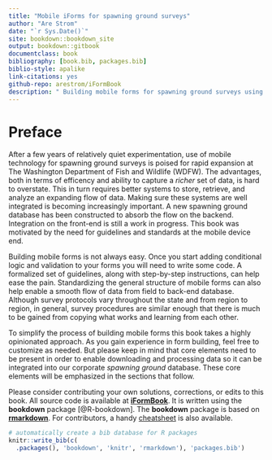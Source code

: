 ```yaml
--- 
title: "Mobile iForms for spawning ground surveys"
author: "Are Strom"
date: "`r Sys.Date()`"
site: bookdown::bookdown_site
output: bookdown::gitbook
documentclass: book
bibliography: [book.bib, packages.bib]
biblio-style: apalike
link-citations: yes
github-repo: arestrom/iFormBook
description: " Building mobile forms for spawning ground surveys using iFormBuilder."
---
```


# Preface {-}

After a few years of relatively quiet experimentation, use of mobile technology for spawning ground surveys is poised for rapid expansion at The Washington Department of Fish and Wildlife (WDFW). The advantages, both in terms of efficency and ability to capture a *richer* set of data, is hard to overstate. This in turn requires better systems to store, retrieve, and analyze an expanding flow of data. Making sure these systems are well integrated is becoming increasingly important. A new spawning ground database has been constructed to absorb the flow on the backend. Integration on the front-end is still a work in progress. This book was motivated by the need for guidelines and standards at the mobile device end. 

Building mobile forms is not always easy. Once you start adding conditional logic and validation to your forms you will need to write some code. A formalized set of guidelines, along with step-by-step instructions, can help ease the pain. Standardizing the general structure of mobile forms can also help enable a smooth flow of data from field to back-end database. Although survey protocols vary throughout the state and from region to region, in general, survey procedures are similar enough that there is much to be gained from copying what works and learning from each other. 

To simplify the process of building mobile forms this book takes a highly opinionated approach. As you gain experience in form building, feel free to customize as needed. But please keep in mind that core elements need to be present in order to enable downloading and processing data so it can be integrated into our corporate *spawning ground* database. These core elements will be emphasized in the sections that follow. 

Please consider contributing your own solutions, corrections, or edits to this book. All source code is available at [**iFormBook**](https://github.com/arestrom/iFormBook). It is written using the **bookdown** package [@R-bookdown]. The **bookdown** package is based on [**rmarkdown**](http://rmarkdown.rstudio.com/). For contributors, a handy [cheatsheet](https://www.rstudio.com/wp-content/uploads/2015/02/rmarkdown-cheatsheet.pdf) is also available. 

```r
# automatically create a bib database for R packages
knitr::write_bib(c(
  .packages(), 'bookdown', 'knitr', 'rmarkdown'), 'packages.bib')
```
